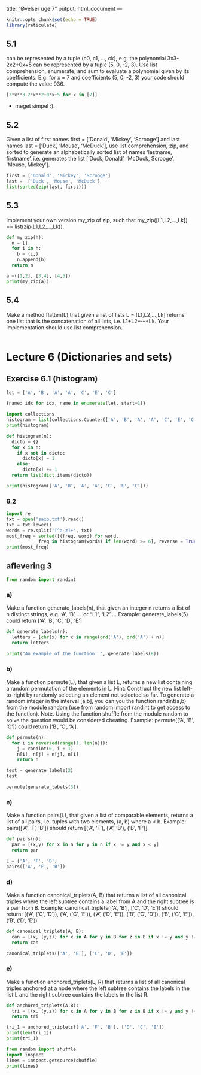 title: "Øvelser uge 7"
output: html_document
---

```r
knitr::opts_chunk$set(echo = TRUE)
library(reticulate)
```

## 5.1

can be represented by a tuple (c0, c1, ..., ck), e.g. the polynomial 3x3-2x2+0x+5 can be represented by a tuple (5, 0, -2, 3). Use list comprehension, enumerate, and sum to evaluate a polynomial given by its coefficients. E.g. for x = 7 and coefficients (5, 0, -2, 3) your code should compute the value 936.

```python
[3*x**3-2*x**2+0*x+5 for x in [7]]
```

- meget simpel :).

## 5.2

Given a list of first names first = ['Donald', 'Mickey', 'Scrooge'] and last names last = ['Duck', 'Mouse', 'McDuck'], use list comprehension, zip, and sorted to generate an alphabetically sorted list of names 'lastname, firstname', i.e. generates the list ['Duck, Donald', 'McDuck, Scrooge', 'Mouse, Mickey'].

```python
first = ['Donald', 'Mickey', 'Scrooge']
last =  ['Duck', 'Mouse', 'McDuck']
list(sorted(zip(last, first)))
```

## 5.3

Implement your own version my_zip of zip, such that my_zip([L1,L2,...,Lk]) == list(zip(L1,L2,...,Lk)).

```python
def my_zip(h):
  n = []
  for i in h:
    b = (i,)
    n.append(b)
  return n

a =([1,2], [3,4], [4,5])
print(my_zip(a))
```

## 5.4

Make a method flatten(L) that given a list of lists L = [L1,L2,...,Lk] returns one list that is the concatenation of all lists, i.e. L1+L2+···+Lk. Your implementation should use list comprehension.

```python

```


# Lecture 6 (Dictionaries and sets)

## Exercise 6.1 (histogram)

```python
let = ['A', 'B', 'A', 'A', 'C', 'E', 'C']

{name: idx for idx, name in enumerate(let, start=1)}
```


```python
import collections
histogram = list(collections.Counter(['A', 'B', 'A', 'A', 'C', 'E', 'C']).items())
print(histogram)
```

```python
def histogram(n):
  dicto = {}
  for x in n:
    if x not in dicto:
      dicto[x] = 1
    else:
      dicto[x] += 1
  return list(dict.items(dicto))

print(histogram(['A', 'B', 'A', 'A', 'C', 'E', 'C']))
```

### 6.2

```python
import re
txt = open('saxo.txt').read()
txt = txt.lower()
words = re.split('[^a-z]+', txt)
most_freq = sorted([(freq, word) for word, 
            freq in histogram(words) if len(word) >= 6], reverse = True)[:10]
print(most_freq)
```


## aflevering 3

```python
from random import randint
```

### a)

Make a function generate_labels(n), that given an integer n returns a list of n distinct strings, e.g. 'A', 'B', ... or "L1", 'L2' ...
Example: generate_labels(5) could return ['A', 'B', 'C', 'D', 'E']


```python
def generate_labels(n):
  letters = [chr(x) for x in range(ord('A'), ord('A') + n)]
  return letters

print("An example of the function: ", generate_labels(8))
```

### b)

Make a function permute(L), that given a list L, returns a new list containing a random permutation of the elements in L.
Hint: Construct the new list left-to-right by randomly selecting an element not selected so far. To generate a random integer in the interval [a,b], you can you the function randint(a,b) from the module random (use from random import randint to get access to the function).
Note. Using the function shuffle from the module random to solve the question would be considered cheating.
Example: permute(['A', 'B', 'C']) could return ['B', 'C', 'A'].

```python
def permute(n):
  for i in reversed(range(1, len(n))): 
    j = randint(0, i + 1)  
    n[i], n[j] = n[j], n[i]
    return n
```


```python
test = generate_labels(2)
test
```

```python
permute(generate_labels(3))
```


### c)

Make a function pairs(L), that given a list of comparable elements, returns a list of all pairs, i.e. tuples with two elements, (a, b) where a < b.
Example: pairs(['A', 'F', 'B']) should return [('A', 'F'), ('A', 'B'), ('B', 'F')].

```python
def pairs(n):
  par = [(x,y) for x in n for y in n if x != y and x < y]
  return par 
```

```python
L = ['A', 'F', 'B']
pairs(['A', 'F', 'B'])
```

### d)

Make a function canonical_triplets(A, B) that returns a list of all canonical triples where the left subtree contains a label from A and the right subtree is a pair from B.
Example: canonical_triplets(['A', 'B'], ['C', 'D', 'E']) should return:
[('A', ('C', 'D')), ('A', ('C', 'E')), ('A', ('D', 'E')), ('B', ('C', 'D')), ('B', ('C', 'E')), ('B', ('D', 'E'))


```python
def canonical_triplets(A, B):
  can = [(x, (y,z)) for x in A for y in B for z in B if x != y and y != z and z != x and y < z]
  return can
```

```python
canonical_triplets(['A', 'B'], ['C', 'D', 'E'])
```

### e) 

Make a function anchored_triplets(L, R) that returns a list of all canonical triples anchored at a node where the left subtree contains the labels in the list L and the right subtree contains the labels in the list R.

```python
def anchored_triplets(A,B):
  tri = [(x, (y,z)) for x in A for y in B for z in B if x != y and y != z and z != x]
  return tri
```

```python
tri_1 = anchored_triplets(['A', 'F', 'B'], ['D', 'C', 'E'])
print(len(tri_1))
print(tri_1)
```

```python
from random import shuffle
import inspect
lines = inspect.getsource(shuffle)
print(lines)
```
